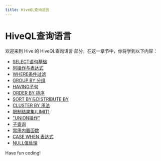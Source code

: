 ```yaml
---
title: HiveQL查询语言
---
```


# HiveQL查询语言

欢迎来到 Hive 的 HiveQL查询语言 部分，在这一章节中，你将学到以下内容：

- [SELECT语句基础](./0-select-statement-basics.mdx)
- [列操作与表达式](./1-column-operations-and-expressions.mdx)
- [WHERE条件过滤](./2-where-condition-filtering.mdx)
- [GROUP BY 分组](./3-group-by.mdx)
- [HAVING子句](./4-having-clause.mdx)
- [ORDER BY 排序](./5-order-by.mdx)
- [SORT BY与DISTRIBUTE BY](./6-sort-by-and-distribute-by.mdx)
- [CLUSTER BY 用法](./7-cluster-by-usage.mdx)
- [限制结果集(LIMIT)](./8-limit-the-result-set-limit.mdx)
- ["UNION操作"](./9-union-operation.mdx)
- [子查询](./10-subqueries.mdx)
- [常用内置函数](./11-common-built-in-functions.mdx)
- [CASE WHEN 表达式](./12-case-when-expressions.mdx)
- [NULL值处理](./13-null-value-handling.mdx)

Have fun coding!